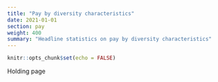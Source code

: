 ```yaml
---
title: "Pay by diversity characteristics"
date: 2021-01-01
section: pay
weight: 400
summary: "Headline statistics on pay by diversity characteristics"
---
```


```r
knitr::opts_chunk$set(echo = FALSE)
```

Holding page
